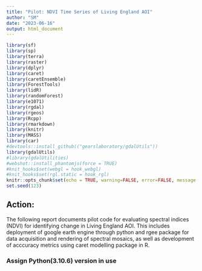 ```yaml
---
title: "Pilot: NDVI Time Series of Living England AOI"
author: "SM"
date: "2023-06-16"
output: html_document
---
```


```r
library(sf)
library(sp)
library(terra)
library(raster)
library(dplyr)
library(caret)
library(caretEnsemble)
library(ForestTools)
library(lidR)
library(randomForest)
library(e1071)
library(rgdal)
library(rgeos)
library(Rcpp)
library(rmarkdown)
library(knitr)
library(MASS)
library(car)
#devtools::install_github(("gearslaboratory/gdalUtils"))
library(gdalUtils)
#library(gdalUtilities)
#webshot::install_phantomjs(force = TRUE)
#knit_hooks$set(webgl = hook_webgl)
#knit_hooks$set(rgl.static = hook_rgl)
knitr::opts_chunk$set(echo = TRUE, warning=FALSE, error=FALSE, message = FALSE)
set.seed(123)
```

## Action:

The following report documents pilot code for evaluating spectral indices (NDVI) for identifying change in Living England AOI. This includes deployment of google earth engine through python and rgee package for data acquisition and rendering of spectral mosaics, as well as development of acccuracy metrics using caret modelling package in R.

### Assign Python(3.10.6) version in use

